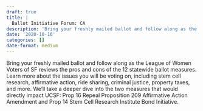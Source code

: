 ```yaml
---
draft: true 
title: |
  Ballot Initiative Forum: CA
description: 'Bring your freshly mailed ballot and follow along as the League of Women Voters of SF reviews the pros and cons of the 12 statewide ballot measures.'
date: '2020-10-16'
categories: []
date-format: medium 
---
```



Bring your freshly mailed ballot and follow along as the League of Women Voters of SF reviews the pros and cons of the 12 statewide ballot measures. Learn more about the issues you will be voting on, including stem cell research, affirmative action, ride sharing, criminal justice, property taxes, and more. We'll take a deeper dive into the two measures that would directly impact UCSF: Prop 16 Repeal Proposition 209 Affirmative Action Amendment and Prop 14 Stem Cell Research Institute Bond Initiative.


